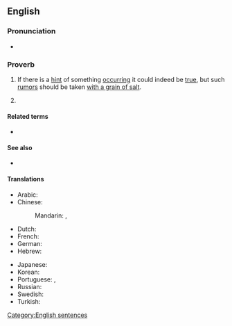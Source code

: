 ==English==

===Pronunciation===
* {{audio|en|en-au-where there's smoke, there's fire.ogg|Audio (AU)}}

===Proverb===
{{en-proverb}}

# {{lb|en|UK|US|Australia|Canada|NZ}} If there is a [[hint]] of something [[occur]]ring it could indeed be [[true]], but such [[rumor]]s should be taken [[with a grain of salt]].
# {{lb|en|jocular}} {{l|en|all rumors are true}}

====Related terms====
* {{l|en|no smoke without fire}}

====See also====
* {{l|en|where's the fire}}

====Translations====
{{trans-top|if there is a hint of something occurring it could indeed be true, but rumors should be handled with skepticism}}
* Arabic: {{t|ar|أَيْنَمَا يُوجَدُ دُخَان، تُوجَدُ نَار}}
* Chinese:
*: Mandarin: {{t+|cmn|無風不起浪}}, {{t+|cmn|无风不起浪|tr=wú fēng bù qǐ làng}}
* Dutch: {{t|nl|waar rook is is vuur}}
* French: {{t+|fr|il n’y a pas de fumée sans feu}}
* German: {{t+|de|wo Rauch ist, ist auch Feuer}}
* Hebrew: {{t+|he|אֵין עָשָׁן בְּלִי אֵשׁ|tr=ēn 'ashán bli esh}}
{{trans-mid}}
* Japanese: {{t+|ja|火のないところに煙は立たない|tr=hi no nai tokoro ni kemuri wa tatanai}}
* Korean: {{t|ko|아니 땐 굴뚝에 연기 나랴}}
* Portuguese: {{t|pt|onde há fumaça, há fogo}} {{qualifier|Brazil}}, {{t|pt|onde há fumo, há fogo}} {{qualifier|Portugal}}
* Russian: {{t+|ru|нет дыма без огня}}
* Swedish: {{t|sv|ingen rök utan eld}}
* Turkish: {{t|tr|ateş olmayan yerden duman çıkmaz}}
{{trans-bottom}}

[[Category:English sentences]]